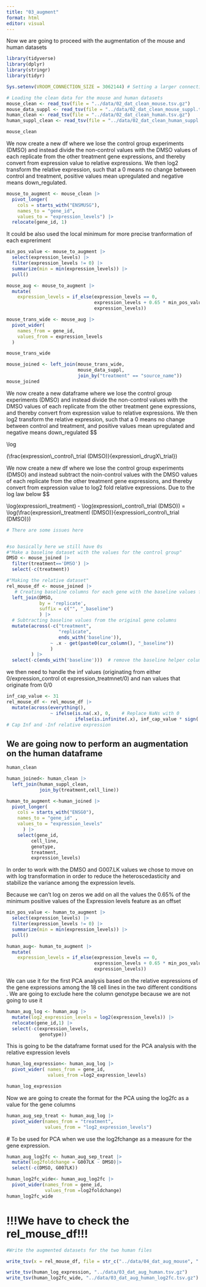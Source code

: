 ```yaml
---
title: "03_augment"
format: html
editor: visual
---
```


Now we are going to proceed with the augmentation of the mouse and human datasets

```r
library(tidyverse)
library(dplyr)
library(stringr)
library(tidyr)

Sys.setenv(VROOM_CONNECTION_SIZE = 3062144) # Setting a larger connection buffer to be able to load the data

# Loading the clean data for the mouse and human datasets
mouse_clean <- read_tsv(file = "../data/02_dat_clean_mouse.tsv.gz")
mouse_data_suppl <- read_tsv(file = "../data/02_dat_clean_mouse_suppl.tsv.gz")
human_clean <- read_tsv(file = "../data/02_dat_clean_human.tsv.gz")
human_suppl_clean <- read_tsv(file = "../data/02_dat_clean_human_suppl.tsv.gz")
```

```r
mouse_clean
```

We now create a new df where we lose the control group experiments (DMSO) and instead divide the non-control values with the DMSO values of each replicate from the other treatment gene expressions, and thereby convert from expression value to relative expressions. We then log2 transform the relative expression, such that a 0 means no change between control and treatment, positive values mean upregulated and negative means down_regulated.

```r
mouse_to_augment <- mouse_clean |>
  pivot_longer(
    cols = starts_with("ENSMUSG"),
    names_to = "gene_id",
    values_to = "expression_levels") |>
  relocate(gene_id, 1)
```

It could be also used the local minimum for more precise tranformation of each expreriment

```r
min_pos_value <- mouse_to_augment |>
  select(expression_levels) |>
  filter(expression_levels != 0) |>
  summarize(min = min(expression_levels)) |>
  pull()  

mouse_aug <- mouse_to_augment |>
  mutate(
    expression_levels = if_else(expression_levels == 0,
                                expression_levels + 0.65 * min_pos_value,
                                expression_levels))

```

```r
mouse_trans_wide <- mouse_aug |>
  pivot_wider(
    names_from = gene_id,
    values_from = expression_levels
  )

mouse_trans_wide
```

```r
mouse_joined <- left_join(mouse_trans_wide,
                          mouse_data_suppl,
                          join_by("treatment" == "source_name"))
mouse_joined
```

We now create a new dataframe where we lose the control group experiments (DMSO) and instead divide the non-control values with the DMSO values of each replicate from the other treatment gene expressions, and thereby convert from expression value to relative expressions. We then log2 transform the relative expression, such that a 0 means no change between control and treatment, and positive values mean upregulated and negative means down_regulated \$\$

\\log

(\\frac{expression\\\_control\\\_trial (DMSO)}{expression\\\_drugX\\\_trial})

We now create a new df where we lose the control group experiments (DMSO) and instead subtract the noin-control values with the DMSO values of each replicate from the other treatment gene expressions, and thereby convert from expression value to log2 fold relative expressions. Due to the log law below \$\$

\\log(expression\\\_treatment) - \\log(expression\\\_control\\\_trial (DMSO)) = \\log(\\frac{expression\\\_treatmentl (DMSO)}{expression\\\_control\\\_trial (DMSO)})

```r
# There are some issues here


#so basically here we still have 0s
#"Make a baseline dataset with the values for the control group"
DMSO <- mouse_joined |>
  filter(treatment=='DMSO') |>
  select(-c(treatment))

#"Making the relative dataset"
rel_mouse_df <- mouse_joined |>
   # Creating baseline columns for each gene with the baseline values for each replicate
  left_join(DMSO,                   
            by = 'replicate',
            suffix = c("", "_baseline")
            ) |>
  # Subtracting baseline values from the original gene columns
  mutate(across(-c("treatment",
                   "replicate",
                   ends_with('baseline')),
                ~ .x - get(paste0(cur_column(), "_baseline"))
                )
         ) |> 
  select(-c(ends_with('baseline')))  # remove the baseline helper columns
```

we then need to handle the inf values (originating from either 0/expression_control ot expression_treatmnet/0) and nan values that originate from 0/0

```r
inf_cap_value <- 31
rel_mouse_df <- rel_mouse_df |>
  mutate(across(everything(),
                ~ ifelse(is.na(.x), 0,    # Replace NaNs with 0
                         ifelse(is.infinite(.x), inf_cap_value * sign(.x), .x)))) 
# Cap Inf and -Inf relative expression

```

## We are going now to perform an augmentation on the human dataframe

```r
human_clean
```

```r
human_joined<- human_clean |>
  left_join(human_suppl_clean, 
            join_by(treatment,cell_line))
```

```r
human_to_augment <-human_joined |>
  pivot_longer(
    cols = starts_with("ENSG0"),
    names_to = "gene_id" ,
    values_to = "expression_levels"
      ) |>
    select(gene_id,
         cell_line,
         genotype,
         treatment,
         expression_levels)
```

In order to work with the DMSO and G007.LK values we chose to move on with log transformation in order to reduce the heteroscedasticity and stabilize the variance among the expression levels.

Because we can't log on zeros we add on all the values the 0.65% of the minimum positive values of the Expression levels feature as an offset

```r
min_pos_value <- human_to_augment |>
  select(expression_levels) |>
  filter(expression_levels != 0) |>
  summarize(min = min(expression_levels)) |>
  pull()

human_aug<- human_to_augment |>
  mutate(
    expression_levels = if_else(expression_levels == 0,
                                expression_levels + 0.65 * min_pos_value,
                                expression_levels))

```

We can use it for the first PCA analysis based on the relative expressions of the gene expressions among the 18 cell lines in the two different conditions . We are going to exclude here the column genotype because we are not going to use it

```r
human_aug_log <- human_aug |>
  mutate(log2_expression_levels = log2(expression_levels)) |>
  relocate(gene_id,1) |>
  select(-c(expression_levels,
            genotype))
```

This is going to be the dataframe format used for the PCA analysis with the relative expression levels

```r
human_log_expression<- human_aug_log |>
  pivot_wider( names_from = gene_id,
               values_from =log2_expression_levels)

human_log_expression
```

Now we are going to create the format for the PCA using the log2fc as a value for the gene columns

```r
human_aug_sep_treat <- human_aug_log |>
  pivot_wider(names_from = "treatment",
              values_from = "log2_expression_levels")
```

\# To be used for PCA when we use the log2fchange as a measure for the gene expression.

```r
human_aug_log2fc <- human_aug_sep_treat |>
  mutate(log2foldchange = G007LK - DMSO)|>
  select(-c(DMSO, G007LK))
```

```r
human_log2fc_wide<- human_aug_log2fc |>
  pivot_wider(names_from = gene_id,
              values_from =log2foldchange)
human_log2fc_wide
```

# !!!We have to check the rel_mouse_df!!!

```r
#Write the augmented datasets for the two human files

write_tsv(x = rel_mouse_df, file = str_c("../data/04_dat_aug_mouse", ".tsv.gz"))

write_tsv(human_log_expression, "../data/03_dat_aug_human.tsv.gz")
write_tsv(human_log2fc_wide, "../data/03_dat_aug_human_log2fc.tsv.gz")
```
